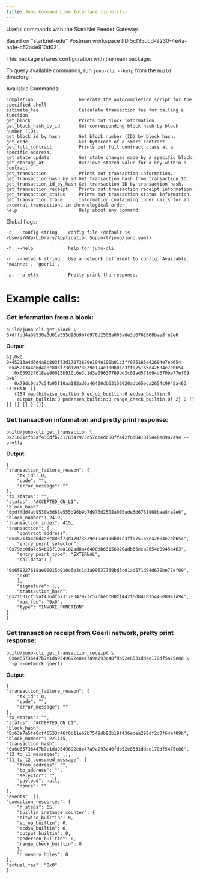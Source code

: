 ```yaml
---
title: Juno Command Line Interface (juno-cli)
---
```


Useful commands with the StarkNet Feeder Gateway.

Based on "starknet-edu" Postman workspace [ID 5cf35dcd-9230-4e4a-aa1e-c52a4e910d02].

This package shares configuration with the main package.

To query available commands, run `juno-cli --help` from the `build` directory.

Available Commands:

    completion                 Generate the autocompletion script for the specified shell
    estimate_fee               Calculate transaction fee for calling a function.
    get_block                  Prints out block information.
    get_block_hash_by_id       Get corresponding block hash by block number (ID).
    get_block_id_by_hash       Get block number (ID) by block hash.
    get_code                   Get bytecode of a smart contract
    get_full_contract          Prints out full contract class at a specific address.
    get_state_update           Get state changes made by a specific block.
    get_storage_at             Retrieve stored value for a key within a contract.
    get_transaction            Prints out transaction information.
    get_transaction_hash_by_id Get transaction hash from transaction ID.
    get_transaction_id_by_hash Get transaction ID by transaction hash.
    get_transaction_receipt    Prints out transaction receipt information.
    get_transaction_status     Prints out transaction status information.
    get_transaction_trace      Information containing inner calls for an external transaction, in chronological order.
    help                       Help about any command

Global flags:

    -c, --config string    config file (default is /Users/ddp/Library/Application Support/juno/juno.yaml).

    -h, --help             help for juno-cli

    -n, --network string   Use a network different to config. Available: 'mainnet', 'goerli'.

    -p, --pretty           Pretty print the response.

# Example calls:

### Get information from a block:

    build/juno-cli get_block \
    0xdffdd4ab9530a3d61e555d96b9b7d976d2508a005ade3d6761868bae8fe2e6

**Output:**

    &{{0x0 0x45213a4d6d4a8c803f73d17073829e194e100b01c3ff075165e42604e7eb654
     0x45213a4d6d4a8c803f73d17073829e194e100b01c3ff075165e42604e7eb654
      [0x659227618ae90015b910c6e3c1d3a09637769bd3c01ad571d94d670be77ef09 0x0]
       0x79dc0da7c54b95f10aa182ad0a46400db63156920adb65eca2654c0945a463 EXTERNAL []
       {154 map[bitwise_builtin:0 ec_op_builtin:0 ecdsa_builtin:0
        output_builtin:0 pedersen_builtin:0 range_check_builtin:0] 2} 0 [] [] [] [] } []}

### Get transaction information and pretty print response:

    build/juno-cli get_transaction \
    0x21601cf55af436dfb73178347973c57cbedc80ff442f6d841815446e8947a94 --pretty

**Output:**

    {
    "transaction_failure_reason": {
        "tx_id": 0,
        "code": "",
        "error_message": ""
    },
    "tx_status": "",
    "status": "ACCEPTED_ON_L1",
    "block_hash": "0xdffdd4ab9530a3d61e555d96b9b7d976d2508a005ade3d6761868bae8fe2e6",
    "block_number": 2419,
    "transaction_index": 415,
    "transaction": {
        "contract_address": "0x45213a4d6d4a8c803f73d17073829e194e100b01c3ff075165e42604e7eb654",
        "entry_point_selector": "0x79dc0da7c54b95f10aa182ad0a46400db63156920adb65eca2654c0945a463",
        "entry_point_type": "EXTERNAL",
        "calldata": [
        "0x659227618ae90015b910c6e3c1d3a09637769bd3c01ad571d94d670be77ef09",
        "0x0"
        ],
        "signature": [],
        "transaction_hash": "0x21601cf55af436dfb73178347973c57cbedc80ff442f6d841815446e8947a94",
        "max_fee": "0x0",
        "type": "INVOKE_FUNCTION"
    }
    }

### Get transaction receipt from Goerli network, pretty print response:

    build/juno-cli get_transaction_receipt \
     0x6e65736447b7e1da9549692e8e47a9a293c40fdb52e8531ddee170df5475e86 \
      -p --network goerli

**Output:**

    {
    "transaction_failure_reason": {
        "tx_id": 0,
        "code": "",
        "error_message": ""
    },
    "tx_status": "",
    "status": "ACCEPTED_ON_L1",
    "block_hash": "0x63a7a5fe0cf46533c46f6b11eb2b7549db80b19f436edea298df2c0f64af09b",
    "block_number": 221145,
    "transaction_hash": "0x6e65736447b7e1da9549692e8e47a9a293c40fdb52e8531ddee170df5475e86",
    "l2_to_l1_messages": [],
    "l1_to_l2_consumed_message": {
        "from_address": "",
        "to_address": "",
        "selector": "",
        "payload": null,
        "nonce": ""
    },
    "events": [],
    "execution_resources": {
        "n_steps": 65,
        "builtin_instance_counter": {
        "bitwise_builtin": 0,
        "ec_op_builtin": 0,
        "ecdsa_builtin": 0,
        "output_builtin": 0,
        "pedersen_builtin": 0,
        "range_check_builtin": 0
        },
        "n_memory_holes": 0
    },
    "actual_fee": "0x0"
    }
